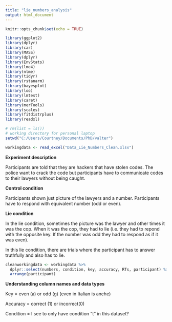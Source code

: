 ```yaml
---
title: "lie_numbers_analysis"
output: html_document
---
```


```r
knitr::opts_chunk$set(echo = TRUE)
```

```r
library(ggplot2)
library(dplyr)
library(car)
library(MASS)
library(dplyr)
library(EnvStats)
library(lme4)
library(nlme)
library(tidyr)
library(rstanarm)
library(bayesplot)
library(loo)
library(lmtest)
library(caret)
library(merTools)
library(scales)
library(fitdistrplus)
library(readxl)

```

```r
# rm(list = ls())
# working directory for personal laptop
setwd("C:/Users/Courtney/Documents/PhD/valter")

workingdata <- read_excel("Data_Lie_Numbers_Clean.xlsx")

```

**Experiment description**

Participants are told that they are hackers that have stolen codes. The police want to crack the code but participants have to communicate codes to their lawyers without being caught.

**Control condition** 

Participants shown just picture of the lawyers and a number. Participants have to respond with equivalent number (odd or even). 

**Lie condition**

In the lie condition, sometimes the picture was the lawyer and other times it was the cop. When it was the cop, they had to lie (i.e. they had to repond with the opposite key. If the number was odd they had to respond as if it was even). 

In this lie condition, there are trials where the participant has to answer truthfully and also has to lie. 

```r

cleanworkingdata <- workingdata %>%
  dplyr::select(numbers, condition, key, accuracy, RTs, participant) %>%
  arrange(participant)

```

**Understanding column names and data types**

Key = even (a) or odd (g) (even in Italian is anche)

Accuracy = correct (1) or incorrect(0)

Condition = I see to only have condition "t" in this dataset?

